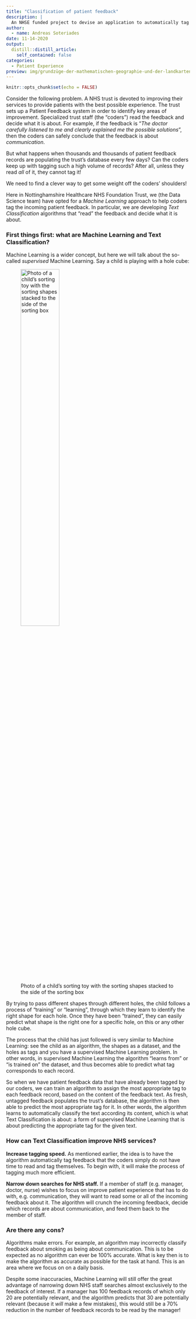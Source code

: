 ```yaml
---
title: "Classification of patient feedback"
description: |
  An NHSE funded project to devise an application to automatically tag the content of patient feedback
author:
  - name: Andreas Soteriades
date: 11-14-2020
output:
  distill::distill_article:
    self_contained: false
categories:
  - Patient Experience 
preview: img/grundzüge-der-mathematischen-geographie-und-der-landkartenprojection-96.jpg
---
```


```r
knitr::opts_chunk$set(echo = FALSE)
```

Consider the following problem. A NHS trust is devoted to improving their services to provide patients with the best possible experience. The trust sets up a Patient Feedback system in order to identify key areas of improvement. Specialized trust staff (the "coders") read the feedback and decide what it is about. For example, if the feedback is "_The doctor carefully listened to me and clearly explained me the possible solutions_", then the coders can safely conclude that the feedback is about _communication_.

But what happens when thousands and thousands of patient feedback records are populating the trust's database every few days? Can the coders keep up with tagging such a high volume of records? After all, unless they read _all_ of it, they cannot tag it!

We need to find a clever way to get some weight off the coders' shoulders!

Here in Nottinghamshire Healthcare NHS Foundation Trust, we (the Data Science team) have opted for a _Machine Learning_ approach to help coders tag the incoming patient feedback. In particular, we are developing _Text Classification_ algorithms that "read" the feedback and decide what it is about.

### First things first: what are Machine Learning and Text Classification?

Machine Learning is a wider concept, but here we will talk about the so-called _supervised_ Machine Learning. Say a child is playing with a hole cube:

![Photo of a child's sorting toy with the sorting shapes stacked to the side of the sorting box](img/hole_cube.png){ width=50% }

By trying to pass different shapes through different holes, the child follows a process of "training" or "learning", through which they learn to identify the right shape for each hole. Once they have been "trained", they can easily predict what shape is the right one for a specific hole, on this or any other hole cube.

The process that the child has just followed is very similar to Machine Learning: see the child as an algorithm, the shapes as a dataset, and the holes as tags and you have a supervised Machine Learning problem. In other words, in supervised Machine Learning the algorithm "learns from" or "is trained on" the dataset, and thus becomes able to predict what tag corresponds to each record.

So when we have patient feedback data that have already been tagged by our coders, we can train an algorithm to assign the most appropriate tag to each feedback record, based on the content of the feedback text. As fresh, untagged feedback populates the trust's database, the algorithm is then able to predict the most appropriate tag for it. In other words, the algorithm learns to automatically classify the text according its content, which is what Text Classification is about: a form of supervised Machine Learning that is about predicting the appropriate tag for the given text.

### How can Text Classification improve NHS services?

**Increase tagging speed.** As mentioned earlier, the idea is to have the algorithm automatically tag feedback that the coders simply do not have time to read and tag themselves. To begin with, it will make the process of tagging much more efficient.

**Narrow down searches for NHS staff.** If a member of staff (e.g. manager, doctor, nurse) wishes to focus on improve patient experience that has to do with, e.g. communication, they will want to read some or all of the incoming feedback about it. The algorithm will crunch the incoming feedback, decide which records are about communication, and feed them back to the member of staff.

### Are there any cons?
Algorithms make errors. For example, an algorithm may incorrectly classify feedback about smoking as being about communication. This is to be expected as no algorithm can ever be 100% accurate. What is key then is to make the algorithm as accurate as possible for the task at hand. This is an area where we focus on on a daily basis.

Despite some inaccuracies, Machine Learning will still offer the great advantage of narrowing down NHS staff searches almost exclusively to the feedback of interest. If a manager has 100 feedback records of which only 20 are potentially relevant, and the algorithm predicts that 30 are potentially relevant (because it _will_ make a few mistakes), this  would still be a 70% reduction in the number of feedback records to be read by the manager!
